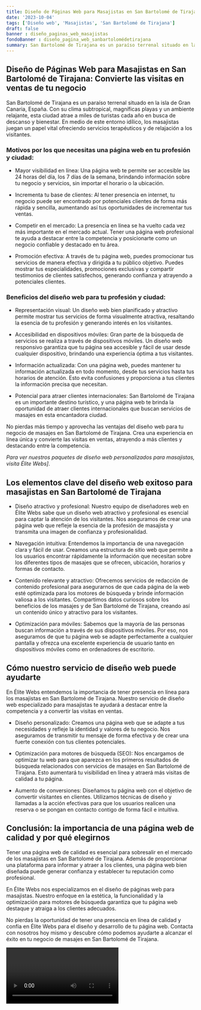 ```yaml
---
title: Diseño de Páginas Web para Masajistas en San Bartolomé de Tirajana
date: '2023-10-04'
tags: ['Diseño web', 'Masajistas', 'San Bartolomé de Tirajana']
draft: false
banner : diseño_paginas_web_masajistas
fondoBanner : diseño_pagina_web_sanbartolomédetirajana
summary: San Bartolomé de Tirajana es un paraíso terrenal situado en la isla de Gran Canaria, España. Con su clima subtropical, magníficas playas y un ambiente relajante, esta ciudad atrae a miles de turistas cada año en busca de descanso y bienestar. En medio de este entorno idílico, los masajistas juegan un papel vital ofreciendo servicios terapéuticos y de relajación a los visitantes.
---
```


## Diseño de Páginas Web para Masajistas en San Bartolomé de Tirajana: Convierte las visitas en ventas de tu negocio

San Bartolomé de Tirajana es un paraíso terrenal situado en la isla de Gran Canaria, España. Con su clima subtropical, magníficas playas y un ambiente relajante, esta ciudad atrae a miles de turistas cada año en busca de descanso y bienestar. En medio de este entorno idílico, los masajistas juegan un papel vital ofreciendo servicios terapéuticos y de relajación a los visitantes.

### Motivos por los que necesitas una página web en tu profesión y ciudad:

- Mayor visibilidad en línea: Una página web te permite ser accesible las 24 horas del día, los 7 días de la semana, brindando información sobre tu negocio y servicios, sin importar el horario o la ubicación.

- Incrementa tu base de clientes: Al tener presencia en internet, tu negocio puede ser encontrado por potenciales clientes de forma más rápida y sencilla, aumentando así tus oportunidades de incrementar tus ventas.

- Competir en el mercado: La presencia en línea se ha vuelto cada vez más importante en el mercado actual. Tener una página web profesional te ayuda a destacar entre la competencia y posicionarte como un negocio confiable y destacado en tu área.

- Promoción efectiva: A través de tu página web, puedes promocionar tus servicios de manera efectiva y dirigida a tu público objetivo. Puedes mostrar tus especialidades, promociones exclusivas y compartir testimonios de clientes satisfechos, generando confianza y atrayendo a potenciales clientes.

### Beneficios del diseño web para tu profesión y ciudad:

- Representación visual: Un diseño web bien planificado y atractivo permite mostrar tus servicios de forma visualmente atractiva, resaltando la esencia de tu profesión y generando interés en los visitantes.

- Accesibilidad en dispositivos móviles: Gran parte de la búsqueda de servicios se realiza a través de dispositivos móviles. Un diseño web responsivo garantiza que tu página sea accesible y fácil de usar desde cualquier dispositivo, brindando una experiencia óptima a tus visitantes.

- Información actualizada: Con una página web, puedes mantener tu información actualizada en todo momento, desde tus servicios hasta tus horarios de atención. Esto evita confusiones y proporciona a tus clientes la información precisa que necesitan.

- Potencial para atraer clientes internacionales: San Bartolomé de Tirajana es un importante destino turístico, y una página web te brinda la oportunidad de atraer clientes internacionales que buscan servicios de masajes en esta encantadora ciudad.

No pierdas más tiempo y aprovecha las ventajas del diseño web para tu negocio de masajes en San Bartolomé de Tirajana. Crea una experiencia en línea única y convierte las visitas en ventas, atrayendo a más clientes y destacando entre la competencia.

*Para ver nuestros paquetes de diseño web personalizados para masajistas, visita Élite Webs]*.

<GifSeo />

<Cta />

## Los elementos clave del diseño web exitoso para masajistas en San Bartolomé de Tirajana

- Diseño atractivo y profesional: Nuestro equipo de diseñadores web en Élite Webs sabe que un diseño web atractivo y profesional es esencial para captar la atención de los visitantes. Nos aseguramos de crear una página web que refleje la esencia de la profesión de masajista y transmita una imagen de confianza y profesionalidad.

- Navegación intuitiva: Entendemos la importancia de una navegación clara y fácil de usar. Creamos una estructura de sitio web que permite a los usuarios encontrar rápidamente la información que necesitan sobre los diferentes tipos de masajes que se ofrecen, ubicación, horarios y formas de contacto.

- Contenido relevante y atractivo: Ofrecemos servicios de redacción de contenido profesional para asegurarnos de que cada página de la web esté optimizada para los motores de búsqueda y brinde información valiosa a los visitantes. Compartimos datos curiosos sobre los beneficios de los masajes y de San Bartolomé de Tirajana, creando así un contenido único y atractivo para los visitantes.

- Optimización para móviles: Sabemos que la mayoría de las personas buscan información a través de sus dispositivos móviles. Por eso, nos aseguramos de que tu página web se adapte perfectamente a cualquier pantalla y ofrezca una excelente experiencia de usuario tanto en dispositivos móviles como en ordenadores de escritorio.

## Cómo nuestro servicio de diseño web puede ayudarte

En Élite Webs entendemos la importancia de tener presencia en línea para los masajistas en San Bartolomé de Tirajana. Nuestro servicio de diseño web especializado para masajistas te ayudará a destacar entre la competencia y a convertir las visitas en ventas.

- Diseño personalizado: Creamos una página web que se adapte a tus necesidades y refleje la identidad y valores de tu negocio. Nos aseguramos de transmitir tu mensaje de forma efectiva y de crear una fuerte conexión con tus clientes potenciales.

- Optimización para motores de búsqueda (SEO): Nos encargamos de optimizar tu web para que aparezca en los primeros resultados de búsqueda relacionados con servicios de masajes en San Bartolomé de Tirajana. Esto aumentará tu visibilidad en línea y atraerá más visitas de calidad a tu página.

- Aumento de conversiones: Diseñamos tu página web con el objetivo de convertir visitantes en clientes. Utilizamos técnicas de diseño y llamadas a la acción efectivas para que los usuarios realicen una reserva o se pongan en contacto contigo de forma fácil e intuitiva.

## Conclusión: la importancia de una página web de calidad y por qué elegirnos

Tener una página web de calidad es esencial para sobresalir en el mercado de los masajistas en San Bartolomé de Tirajana. Además de proporcionar una plataforma para informar y atraer a los clientes, una página web bien diseñada puede generar confianza y establecer tu reputación como profesional.

En Élite Webs nos especializamos en el diseño de páginas web para masajistas. Nuestro enfoque en la estética, la funcionalidad y la optimización para motores de búsqueda garantiza que tu página web destaque y atraiga a los clientes adecuados.

No pierdas la oportunidad de tener una presencia en línea de calidad y confía en Élite Webs para el diseño y desarrollo de tu página web. Contacta con nosotros hoy mismo y descubre cómo podemos ayudarte a alcanzar el éxito en tu negocio de masajes en San Bartolomé de Tirajana.

<Video />

<CtaBot job='Masajistas' city='San Bartolomé de Tirajana'/>

<Gmaps query='San Bartolomé de Tirajana+españa+maps' />